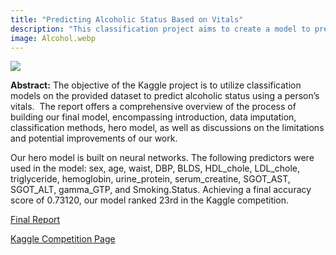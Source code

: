 ```yaml
---
title: "Predicting Alcoholic Status Based on Vitals"
description: "This classification project aims to create a model to predict Alcoholic Status."
image: Alcohol.webp
---
```


![](Alcohol.webp)

**Abstract:** The objective of the Kaggle project is to utilize classification models on the provided dataset to predict alcoholic status using a person’s vitals.  The report offers a comprehensive overview of the process of building our final model, encompassing introduction, data imputation, classification methods, hero model, as well as discussions on the limitations and potential improvements of our work.  

Our hero model is built on neural networks. The following predictors were used in the model: sex, age, waist, DBP, BLDS, HDL_chole, LDL_chole, triglyceride, hemoglobin, urine_protein, serum_creatine, SGOT_AST, SGOT_ALT, gamma_GTP, and Smoking.Status. Achieving a final accuracy score of 0.73120, our model ranked 23rd in the Kaggle competition. 

[Final Report](\STATS_101C_Final_Project_Report.pdf)

[Kaggle Competition Page](https://www.kaggle.com/competitions/predicting-alcoholic-status-using-persons-vitals/discussion?sort=hotness)
